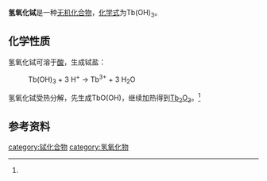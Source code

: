{{chembox
| verifiedrevid = 
|   Name = 氢氧化铽
|   ImageFile = [[File:Tb3+.svg|33px]]  [[File:OH-.svg|33px]]  [[File:OH-.svg|33px]]  [[File:OH-.svg|33px]]
|   ImageName = 
|   OtherNames =
|   IUPACName = 
| Section1 = {{Chembox Identifiers
|   ChemSpiderID_Ref = {{chemspidercite|correct|chemspider}}
| ChemSpiderID = 
| PubChem = 
| InChI =
| InChIKey =
| SMILES = [Tb+3].[OH-].[OH-].[OH-]
| StdInChI_Ref = {{stdinchicite|correct|chemspider}}
| StdInChI =
| StdInChIKey_Ref = {{stdinchicite|correct|chemspider}}
| StdInChIKey = 
| CASNo = 12054-65-8
| CASNo_Ref = {{Cascite|correct|CAS}}
  }}
| Section2 = {{Chembox Properties
|   Formula = Tb(OH)<sub>3</sub>
|   MolarMass = 209.949
|   Appearance = 白色固体<ref name=wj>《无机化学丛书》. 第七卷 钪 稀土元素. 易宪武 等主编. 科学出版社. P<sub>168~171</sub>. (2)氢氧化物</ref>
|   Density = 
|   MeltingPt = 
|   BoilingPt = 
|   Solubility = 
|   Solvent =
|   SolubleOther = 
  }}
| Section7 = {{Chembox Hazards
|  EUHazardSymbol =
|  RPhrases =
|  SPhrases =
|  FlashPt = 
|  pKa = 
|  pKb = 
|  EUClass =
|  EUIndex = 
|  MainHazards = 
|  NFPA-H = 
|  NFPA-F = 
|  NFPA-R = 
|  NFPA-O = 
|  RSPhrases = 
|  Autoignition = 
|  ExploLimits = 
|  PEL = 
  }}
| Section8 = {{Chembox Related
|   Function = 
|   OtherFunctn = 
|   OtherAnions = [[氧化铽|氧化铽]]
|   OtherCations = [[氢氧化钆|氢氧化钆]]<br />[[氢氧化镝|氢氧化镝]]
|   OtherCpds = 
  }}
}}
'''氢氧化铽'''是一种[[无机化合物|无机化合物]]，[[化学式|化学式]]为Tb(OH)<sub>3</sub>。
==化学性质==
氢氧化铽可溶于[[酸|酸]]，生成铽盐：
: Tb(OH)<sub>3</sub> + 3 H<sup>+</sup> → Tb<sup>3+</sup> + 3 H<sub>2</sub>O
氢氧化铽受热分解，先生成TbO(OH)，继续加热得到[[氧化铽|Tb<sub>2</sub>O<sub>3</sub>]]。<ref name=wj />
==参考资料==
{{reflist}}

{{氢氧化物}}

[[category:铽化合物|category:铽化合物]]
[[category:氢氧化物|category:氢氧化物]]
